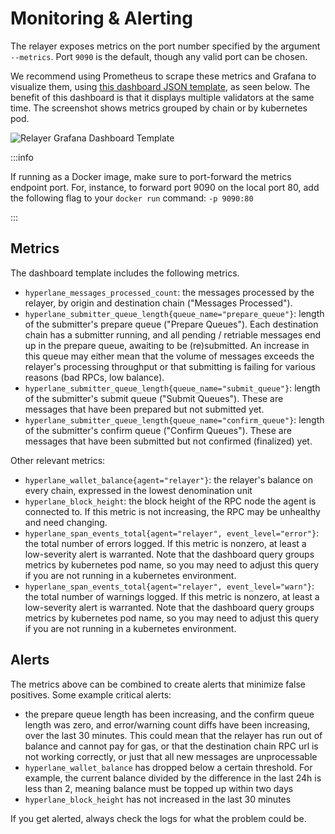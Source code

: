 # Monitoring & Alerting

The relayer exposes metrics on the port number specified by the argument `--metrics`. Port `9090` is the default, though any valid port can be chosen. 

We recommend using Prometheus to scrape these metrics and Grafana to visualize them, using [this dashboard JSON template](temporary), as seen below. The benefit of this dashboard is that it displays multiple validators at the same time. The screenshot shows metrics grouped by chain or by kubernetes pod.

![Relayer Grafana Dashboard Template](/img/dashboard-template-relayer.png)

:::info

If running as a Docker image, make sure to port-forward the metrics endpoint port. For, instance, to forward port 9090 on the local port 80, add the following flag to your `docker run` command: `-p 9090:80`

:::

## Metrics

The dashboard template includes the following metrics.
- `hyperlane_messages_processed_count`: the messages processed by the relayer, by origin and destination chain ("Messages Processed").
- `hyperlane_submitter_queue_length{queue_name="prepare_queue"}`: length of the submitter's prepare queue ("Prepare Queues"). Each destination chain has a submitter running, and all pending / retriable messages end up in the prepare queue, awaiting to be (re)submitted. An increase in this queue may either mean that the volume of messages exceeds the relayer's processing throughput or that submitting is failing for various reasons (bad RPCs, low balance).
- `hyperlane_submitter_queue_length{queue_name="submit_queue"}`: length of the submitter's submit queue ("Submit Queues"). These are messages that have been prepared but not submitted yet.
- `hyperlane_submitter_queue_length{queue_name="confirm_queue"}`: length of the submitter's confirm queue ("Confirm Queues"). These are messages that have been submitted but not confirmed (finalized) yet.

Other relevant metrics:
- `hyperlane_wallet_balance{agent="relayer"}`: the relayer's balance on every chain, expressed in the lowest denomination unit
- `hyperlane_block_height`: the block height of the RPC node the agent is connected to. If this metric is not increasing, the RPC may be unhealthy and need changing.
- `hyperlane_span_events_total{agent="relayer", event_level="error"}`: the total number of errors logged. If this metric is nonzero, at least a low-severity alert is warranted. Note that the dashboard query groups metrics by kubernetes pod name, so you may need to adjust this query if you are not running in a kubernetes environment.
- `hyperlane_span_events_total{agent="relayer", event_level="warn"}`: the total number of warnings logged. If this metric is nonzero, at least a low-severity alert is warranted. Note that the dashboard query groups metrics by kubernetes pod name, so you may need to adjust this query if you are not running in a kubernetes environment.

## Alerts
The metrics above can be combined to create alerts that minimize false positives. Some example critical alerts:
- the prepare queue length has been increasing, and the confirm queue length was zero, and error/warning count diffs have been increasing, over the last 30 minutes. This could mean that the relayer has run out of balance and cannot pay for gas, or that the destination chain RPC url is not working correctly, or just that all new messages are unprocessable
- `hyperlane_wallet_balance` has dropped below a certain threshold. For example, the current balance divided by the difference in the last 24h is less than 2, meaning balance must be topped up within two days
- `hyperlane_block_height` has not increased in the last 30 minutes

If you get alerted, always check the logs for what the problem could be.
